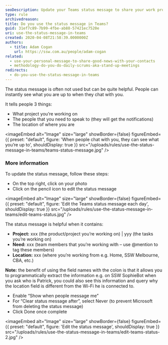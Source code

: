 ```yaml
---
seoDescription: Update your Teams status message to share your work projects, needed team members, and location for instant visibility.
type: rule
archivedreason:
title: Do you use the status message in Teams?
guid: 31ef7c89-7b99-4fbe-ab88-57421ec7520e
uri: use-the-status-message-in-teams
created: 2020-04-08T21:58:39.0000000Z
authors:
  - title: Adam Cogan
    url: https://ssw.com.au/people/adam-cogan
related:
  - use-your-personal-message-to-share-good-news-with-your-contacts
  - methodology-do-you-do-daily-scrums-aka-stand-up-meetings
redirects:
  - do-you-use-the-status-message-in-teams
---
```


The status message is often not used but can be quite helpful. People can instantly see what you are up to when they chat with you.

It tells people 3 things:

- What project you’re working on
- The people that you need to speak to (they will get the notifications)
- The location of where you are

<imageEmbed
  alt="Image"
  size="large"
  showBorder={false}
  figureEmbed={{
    preset: "default",
    figure: 'When people chat with you, they can see what you’re up to',
    shouldDisplay: true
  }}
  src="/uploads/rules/use-the-status-message-in-teams/teams-status-message.jpg"
/>

### More information

To update the status message, follow these steps:

- On the top right, click on your photo
- Click on the pencil icon to edit the status message


<imageEmbed
  alt="Image"
  size="large"
  showBorder={false}
  figureEmbed={{
    preset: "default",
    figure: 'Edit the Teams status message each day',
    shouldDisplay: true
  }}
  src="/uploads/rules/use-the-status-message-in-teams/edit-teams-status.jpg"
/>

The status message is helpful when it contains:

- **Project:** xxx (the product/project you’re working on) | yyy (the tasks you’re working on)
- **Need:** xxx (team members that you’re working with – use @mention to tag these members)
- **Location:** xxx (where you’re working from e.g. Home, SSW Melbourne, CBA, etc.)

**Note:** the benefit of using the field names with the colon is that it allows you to programmatically extract the information e.g. on SSW SophieBot when you ask who is Patrick, you could also see this information and query why the location field is different from the Wi-Fi he is connected to.

- Enable “Show when people message me”
- For “Clear status message after”, select Never (to prevent Microsoft from deleting the status message)
- Click Done once complete


<imageEmbed
  alt="Image"
  size="large"
  showBorder={false}
  figureEmbed={{
    preset: "default",
    figure: 'Edit the status message',
    shouldDisplay: true
  }}
  src="/uploads/rules/use-the-status-message-in-teams/edit-teams-status-2.jpg"
/>